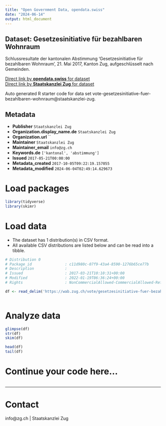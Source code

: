 ```yaml
---
title: "Open Government Data, opendata.swiss"
date: "2024-06-14"
output: html_document
---
```


## Dataset: Gesetzesinitiative für bezahlbaren Wohnraum

Schlussresultate der kantonalen Abstimmung 'Gesetzesinitiative für bezahlbaren Wohnraum', 21. Mai 2017, Kanton Zug, aufgeschlüsselt nach Gemeinden.

[Direct link by **opendata.swiss** for dataset](https://opendata.swiss/de/dataset/gesetzesinitiative-fur-bezahlbaren-wohnraum)<br>
[Direct link by **Staatskanzlei Zug** for dataset](https://wab.zug.ch/vote/gesetzesinitiative-fuer-bezahlbaren-wohnraum/data)

Auto generated R starter code for data set vote-gesetzesinitiative-fuer-bezahlbaren-wohnraum@staatskanzlei-zug.

## Metadata

- **Publisher** `Staatskanzlei Zug`
- **Organization.display_name.de** `Staatskanzlei Zug`
- **Organization.url** ``
- **Maintainer** `Staatskanzlei Zug`
- **Maintainer_email** `info@zg.ch`
- **Keywords.de** `['kantonal', 'abstimmung']`
- **Issued** `2017-05-21T00:00:00`
- **Metadata_created** `2017-10-05T09:22:19.157055`
- **Metadata_modified** `2024-06-04T02:49:14.629673`


# Load packages

```r

library(tidyverse)
library(skimr)

```

# Load data

-   The dataset has 1 distribution(s) in CSV format.
-   All available CSV distributions are listed below and can be read into a tibble.

```r

# Distribution 0
# Package_id               : c11d980c-07f9-43a4-8590-1276b65ce77b
# Description              : 
# Issued                   : 2017-03-21T10:10:31+00:00
# Modified                 : 2022-01-19T06:36:24+00:00
# Rights                   : NonCommercialAllowed-CommercialAllowed-ReferenceRequired

df <- read_delim('https://wab.zug.ch/vote/gesetzesinitiative-fuer-bezahlbaren-wohnraum/data-csv')



```

# Analyze data

```r

glimpse(df)
str(df)
skim(df)

head(df)
tail(df)

```

# Continue your code here...

```r

```

------------------------------------------------------------------------

# Contact

info@zg.ch | Staatskanzlei Zug
